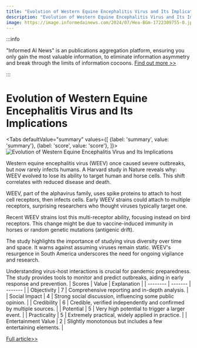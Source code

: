 ```yaml
---
title: "Evolution of Western Equine Encephalitis Virus and Its Implications"
description: "Evolution of Western Equine Encephalitis Virus and Its Implications"
image: https://image.informedainews.com/2024/07/Hea-BGm-1722309755-0.jpg
---
```



:::info

"Informed AI News" is an publications aggregation platform, ensuring you only gain the most valuable information, to eliminate information asymmetry and break through the limits of information cocoons.  [Find out more >>](/)

:::

# Evolution of Western Equine Encephalitis Virus and Its Implications


<Tabs
	defaultValue="summary"
	values={[
	{label: 'summary', value: 'summary'},
	{label: 'score', value: 'score'},
]}>
<TabItem value="summary">
<img
  src="https://image.informedainews.com/2024/07/Hea-BGm-1722309755-0.jpg"
  alt="Evolution of Western Equine Encephalitis Virus and Its Implications"
/>



Western equine encephalitis virus (WEEV) once caused severe outbreaks, but now rarely infects humans. A Harvard study in Nature reveals why: WEEV evolved to lose its ability to target human and horse cells. This shift correlates with reduced disease and death.

WEEV, part of the alphavirus family, uses spike proteins to attach to host cell receptors, then infects cells. Early WEEV strains could attach to multiple receptors, surprising researchers who thought viruses typically target one.

Recent WEEV strains lost this multi-receptor ability, focusing instead on bird receptors. This change might be due to vaccine-induced immunity in horses or random genetic mutations (antigenic drift).

The study highlights the importance of studying virus diversity over time and space. It warns against assuming viruses remain static. WEEV's resurgence in South America underscores the need for ongoing vigilance and research.

Understanding virus-host interactions is crucial for pandemic preparedness. The study provides tools to monitor and predict outbreaks, aiding in early response and prevention.
</TabItem>
<TabItem value="score">
	| Scores     | Value   | Explanation |
	| -------- | ------- | ------- |
	| Objectivity  | 7    | Comprehensive reporting and in-depth analysis.    |
	| Social Impact | 4     | Strong social discussion, influencing some public opinion.    |
	| Credibility    | 6    | Credible, verified independently and confirmed by multiple sources.    |
	| Potential    | 5    | Very high potential to trigger a larger event.    |
	| Practicality    | 5    | Extremely practical, widely applied in practice.    |
	| Entertainment Value    | 2    | Slightly monotonous but includes a few entertaining elements.    |
</TabItem>
</Tabs>

[Full article>>](https://www.cnbeta.com.tw/articles/science/1440258.htm)
